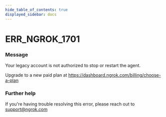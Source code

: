 ```yaml
---
hide_table_of_contents: true
displayed_sidebar: docs
---
```



# ERR_NGROK_1701

### Message

Your legacy account is not authorized to stop or restart the agent.

Upgrade to a new paid plan at https://dashboard.ngrok.com/billing/choose-a-plan

<ErrorDetails error="err_ngrok_1701" />

### Further help

If you're having trouble resolving this error, please reach out to [support@ngrok.com](mailto:support@ngrok.com?subject=Help%20with%20ERR_NGROK_1701)
